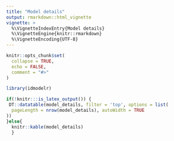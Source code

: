 ```yaml
---
title: "Model details"
output: rmarkdown::html_vignette
vignette: >
  %\VignetteIndexEntry{Model details}
  %\VignetteEngine{knitr::rmarkdown}
  %\VignetteEncoding{UTF-8}
---
```


```r
knitr::opts_chunk$set(
  collapse = TRUE,
  echo = FALSE,
  comment = "#>"
)
```

```r
library(idmodelr)
```



```r
if(!knitr:::is_latex_output()) {
 DT::datatable(model_details, filter = 'top', options = list(
  pageLength = nrow(model_details), autoWidth = TRUE
))
}else{
  knitr::kable(model_details)
  }
```

